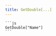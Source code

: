```yaml
---
title: GetDouble[...]
---
```



<FunctDescription text="Esta função retorna o valor de uma variável criada pelo usuário." />

<TitleContent title="Parâmetros:">
  <FunctParam
    type="string"
    name="VARIABLE"
    comment="Nome da variável criada."
  />
</TitleContent>

<TitleContent title="Exemplos:">
  <FunctExample>

    ```js
    GetDouble["Name"]
    ```

  </FunctExample>
</TitleContent>

<TitleContent title="Retornos:">
  <FunctReturnType
    success="Retorna o valor armazenado na variável."
    typeSuccess="double"
    error="Retorna 0 se a variável não for encontrada."
    typeError="double"
  />
</TitleContent>
